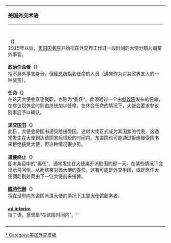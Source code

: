 {| class="collapsible infobox" style="width:30%; padding:0.4em;" 
|
'''美国外交术语'''
----
{{Col-begin}}
<div style="padding-top:1.0em; line-height:1.4em; font-size:90%;"><!--
 -->'''{{Link-en|外事官|Foreign Service Officer|職業外事官}}（{{lang|en|Career FSO}}）'''<br/>
1915年以后，[[美国国务院]]开始把在外交界工作过一段时间的大使分類为職業外事官。<br/><!--

 --><br/>'''政治任命者（{{lang|en|Political appointee}}）'''<br/>指不具外事官身分，但經[[美国总统|总统]]指名任命的人员（通常作为对其政界友人的一种奖赏）。
<br/><!--

 --><br/>'''任命（{{lang|en|Appointed}}）'''<br/>在这天大使会宣誓就职，也称为“委任”。此须通过一个由[[美国参议院|参议院]]发布的任命，在参议院休会时则由总统加以任命。在休会任命的情况下，大使会要求参议院事后予以确认。<br/><!--

 --><br/>'''递交[[国书]]（{{lang|en|Presented credentials}}）'''<br/>此日，大使会将国书递交给接受国。这时大使正式成为其国家的代表。这通常发生在大使到达该国家后很短的时间内。东道国也可能通过拒绝接受国书来拒绝接受大使，但这种情况很少见。<br/><!--

 --><br/>'''遣使终止（{{lang|en|Terminated mission}}）'''<br/>即本条目中的“离任”。通常发生在大使离开派駐国的那一天。在某些情况下会出示召回信，从而结束对该大使的委任。这有可能是外交手段，或是原任大使調赴别处而由下一位大使前来接替。<br/><!--

 --><br/>'''[[臨時代辦]]（{{lang|en|Chargé d’affaires}}）'''<br/>指在没有向东道国派遣大使的情况下主掌大使馆館务者。<br/><!--

 --><br/>'''[[ad interim]]'''<br/>拉丁语，意思是“在这段时间内”。''
</div>
{{Col-end}}
|-
|}<noinclude>

{{DEFAULTSORT:Diplomatic terms}}
[[Category:美国外交术语|*]]
[[Category:美国外交模板]]
</noinclude>